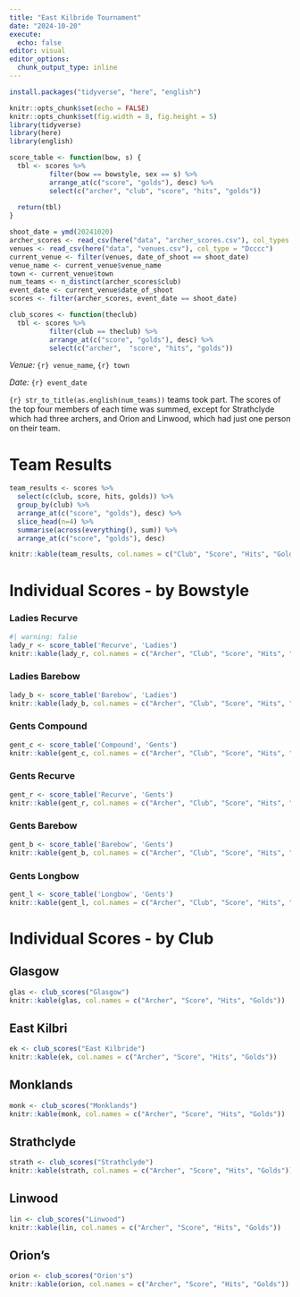 ```yaml
---
title: "East Kilbride Tournament"
date: "2024-10-20"
execute: 
  echo: false
editor: visual
editor_options: 
  chunk_output_type: inline
---
```


```r
install.packages("tidyverse", "here", "english")
```

```r
knitr::opts_chunk$set(echo = FALSE)
knitr::opts_chunk$set(fig.width = 8, fig.height = 5)
library(tidyverse)
library(here)
library(english)
```

```r
score_table <- function(bow, s) {
  tbl <- scores %>%
          filter(bow == bowstyle, sex == s) %>%
          arrange_at(c("score", "golds"), desc) %>%
          select(c("archer", "club", "score", "hits", "golds"))
  
  return(tbl)
}
```

```r
shoot_date = ymd(20241020)
archer_scores <- read_csv(here("data", "archer_scores.csv"), col_types = "Dccciiic")
venues <- read_csv(here("data", "venues.csv"), col_type = "Dcccc")
current_venue <- filter(venues, date_of_shoot == shoot_date)
venue_name <- current_venue$venue_name
town <- current_venue$town
num_teams <- n_distinct(archer_scores$club)
event_date <- current_venue$date_of_shoot
scores <- filter(archer_scores, event_date == shoot_date)
```

```r
club_scores <- function(theclub)
  tbl <- scores %>%
          filter(club == theclub) %>%
          arrange_at(c("score", "golds"), desc) %>%
          select(c("archer",  "score", "hits", "golds"))
```

*Venue:* `{r} venue_name`, `{r} town`

*Date:* `{r} event_date`

`{r} str_to_title(as.english(num_teams))` teams took part. The scores of the top four members of each time was summed, except for Strathclyde which had three archers, and Orion and Linwood, which had just one person on their team.

# Team Results

```r
team_results <- scores %>%
  select(c(club, score, hits, golds)) %>%
  group_by(club) %>%
  arrange_at(c("score", "golds"), desc) %>%
  slice_head(n=4) %>%
  summarise(across(everything(), sum)) %>%
  arrange_at(c("score", "golds"), desc)

knitr::kable(team_results, col.names = c("Club", "Score", "Hits", "Golds"))
```

# Individual Scores - by Bowstyle

### Ladies Recurve

```r
#| warning: false
lady_r <- score_table('Recurve', 'Ladies')
knitr::kable(lady_r, col.names = c("Archer", "Club", "Score", "Hits", "Golds"))
```

### Ladies Barebow

```r
lady_b <- score_table('Barebow', 'Ladies')
knitr::kable(lady_b, col.names = c("Archer", "Club", "Score", "Hits", "Golds"))
```

### Gents Compound

```r
gent_c <- score_table('Compound', 'Gents')
knitr::kable(gent_c, col.names = c("Archer", "Club", "Score", "Hits", "Golds"))
```

### Gents Recurve

```r
gent_r <- score_table('Recurve', 'Gents')
knitr::kable(gent_r, col.names = c("Archer", "Club", "Score", "Hits", "Golds"))
```

### Gents Barebow

```r
gent_b <- score_table('Barebow', 'Gents')
knitr::kable(gent_b, col.names = c("Archer", "Club", "Score", "Hits", "Golds"))
```

### Gents Longbow

```r
gent_l <- score_table('Longbow', 'Gents')
knitr::kable(gent_l, col.names = c("Archer", "Club", "Score", "Hits", "Golds"))
```

# Individual Scores - by Club

::: {.panel-tabset}
## Glasgow
```r
glas <- club_scores("Glasgow")
knitr::kable(glas, col.names = c("Archer", "Score", "Hits", "Golds"))
```

       
## East Kilbri
```r
ek <- club_scores("East Kilbride")
knitr::kable(ek, col.names = c("Archer", "Score", "Hits", "Golds"))
```

      
## Monklands
```r
monk <- club_scores("Monklands")
knitr::kable(monk, col.names = c("Archer", "Score", "Hits", "Golds"))
```

        
## Strathclyde
```r
strath <- club_scores("Strathclyde")
knitr::kable(strath, col.names = c("Archer", "Score", "Hits", "Golds"))
```

        
## Linwood
```r
lin <- club_scores("Linwood")
knitr::kable(lin, col.names = c("Archer", "Score", "Hits", "Golds"))
```

## Orion's
```r
orion <- club_scores("Orion's")
knitr::kable(orion, col.names = c("Archer", "Score", "Hits", "Golds"))
```

:::

